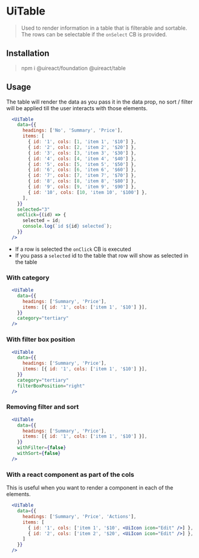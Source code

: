 

# UiTable

<Metadata packageName='table' packageJson={packageJson} />

> Used to render information in a table that is filterable and sortable.
> The rows can be selectable if the `onSelect` CB is provided.

## Installation

> npm i @uireact/foundation @uireact/table

## Usage

The table will render the data as you pass it in the data prop, no sort / filter will be applied till the user interacts 
with those elements.

```jsx live scope={{UiTable}}
  <UiTable
    data={{
      headings: ['No', 'Summary', 'Price'],
      items: [
        { id: '1', cols: [1, 'item 1', '$10'] },
        { id: '2', cols: [2, 'item 2', '$20'] },
        { id: '3', cols: [3, 'item 3', '$30'] },
        { id: '4', cols: [4, 'item 4', '$40'] },
        { id: '5', cols: [5, 'item 5', '$50'] },
        { id: '6', cols: [6, 'item 6', '$60'] },
        { id: '7', cols: [7, 'item 7', '$70'] },
        { id: '8', cols: [8, 'item 8', '$80'] },
        { id: '9', cols: [9, 'item 9', '$90'] },
        { id: '10', cols: [10, 'item 10', '$100'] },
      ],
    }}
    selected="3"
    onClick={(id) => {
      selected = id;
      console.log(`id ${id} selected`);
    }}
  />
```

- If a row is selected the `onClick` CB is executed
- If you pass a `selected` id to the table that row will show as selected in the table

### With category

```jsx live scope={{UiTable}}
  <UiTable
    data={{
      headings: ['Summary', 'Price'],
      items: [{ id: '1', cols: ['item 1', '$10'] }],
    }}
    category="tertiary"
  />
```

### With filter box position

```jsx live scope={{UiTable}}
  <UiTable
    data={{
      headings: ['Summary', 'Price'],
      items: [{ id: '1', cols: ['item 1', '$10'] }],
    }}
    category="tertiary"
    filterBoxPosition="right"
  />
```

### Removing filter and sort

```jsx live scope={{UiTable}}
  <UiTable
    data={{
      headings: ['Summary', 'Price'],
      items: [{ id: '1', cols: ['item 1', '$10'] }],
    }}
    withFilter={false}
    withSort={false}
  />
```

### With a react component as part of the cols

This is useful when you want to render a component in each of the elements.

```jsx live scope={{UiTable, UiIcon}}
  <UiTable
    data={{
      headings: ['Summary', 'Price', 'Actions'],
      items: [
        { id: '1', cols: ['item 1', '$10', <UiIcon icon="Edit" />] },
        { id: '2', cols: ['item 2', '$20', <UiIcon icon="Edit" />] },
      ]
    }}
  />
```